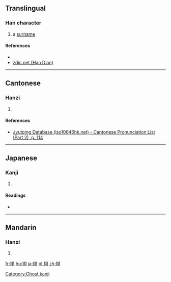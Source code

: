 ==Translingual==

===Han character===
{{Han char|rn=64|rad=手|as=06|sn=9|four=|canj=手尸一一 (QSMM)|ids=⿰[[扌]][[羽]]}}

# a [[surname]]

====References====
* {{Han ref|kx=0431.171|hdz=31876.091|uh=6327|ud=25383}}
*[http://www.zdic.net/z/1a/js/6327.htm zdic.net (Han Dian)]

----

==Cantonese==

===Hanzi===
{{yue-hanzi|jyut=[[jyu5]]|y=yu5}}

# {{defn|lang=yue|sort=手06}}

====References====
*[http://www.iso10646hk.net/jp/document/download.jsp Jyutping Database (iso10646hk.net) - Cantonese Pronunciation List (Part 2), p. 114]

----

==Japanese==

===Kanji===
{{ja-kanji|grade=|rs=手06}}

# {{defn|lang=ja|sort=手06}}

====Readings====
* {{ja-readings|on=[[く]] (ku)|kun=}}

[[Category:Ghost kanji]]

----

==Mandarin==

===Hanzi===
{{cmn-hanzi|pin=[[yǔ]] ([[yu3]])|wg=yü<sup>3</sup>}}

# {{defn|lang=cmn|sort=手06}}

[[fr:挧]]
[[hu:挧]]
[[ja:挧]]
[[pl:挧]]
[[zh:挧]]